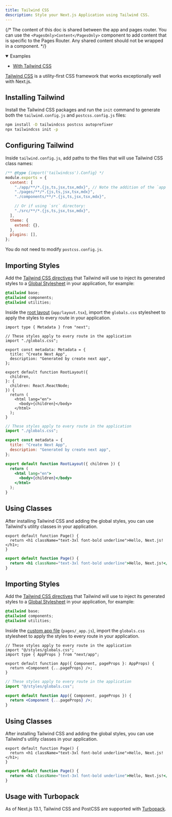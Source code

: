 ```yaml
---
title: Tailwind CSS
description: Style your Next.js Application using Tailwind CSS.
---
```


{/* The content of this doc is shared between the app and pages router. You can use the `<PagesOnly>Content</PagesOnly>` component to add content that is specific to the Pages Router. Any shared content should not be wrapped in a component. */}

<PagesOnly>

<details open>
  <summary>Examples</summary>

- [With Tailwind CSS](https://github.com/vercel/next.js/tree/canary/examples/with-tailwindcss)

</details>

</PagesOnly>

[Tailwind CSS](https://tailwindcss.com/) is a utility-first CSS framework that works exceptionally well with Next.js.

## Installing Tailwind

Install the Tailwind CSS packages and run the `init` command to generate both the `tailwind.config.js` and `postcss.config.js` files:

```bash filename="Terminal"
npm install -D tailwindcss postcss autoprefixer
npx tailwindcss init -p
```

## Configuring Tailwind

Inside `tailwind.config.js`, add paths to the files that will use Tailwind CSS class names:

```js filename="tailwind.config.js"
/** @type {import('tailwindcss').Config} */
module.exports = {
  content: [
    "./app/**/*.{js,ts,jsx,tsx,mdx}", // Note the addition of the `app` directory.
    "./pages/**/*.{js,ts,jsx,tsx,mdx}",
    "./components/**/*.{js,ts,jsx,tsx,mdx}",

    // Or if using `src` directory:
    "./src/**/*.{js,ts,jsx,tsx,mdx}",
  ],
  theme: {
    extend: {},
  },
  plugins: [],
};
```

You do not need to modify `postcss.config.js`.

<AppOnly>

## Importing Styles

Add the [Tailwind CSS directives](https://tailwindcss.com/docs/functions-and-directives#directives) that Tailwind will use to inject its generated styles to a [Global Stylesheet](/docs/app/building-your-application/styling/css-modules#global-styles) in your application, for example:

```css filename="app/globals.css"
@tailwind base;
@tailwind components;
@tailwind utilities;
```

Inside the [root layout](/docs/app/building-your-application/routing/pages-and-layouts#root-layout-required) (`app/layout.tsx`), import the `globals.css` stylesheet to apply the styles to every route in your application.

```tsx filename="app/layout.tsx" switcher
import type { Metadata } from "next";

// These styles apply to every route in the application
import "./globals.css";

export const metadata: Metadata = {
  title: "Create Next App",
  description: "Generated by create next app",
};

export default function RootLayout({
  children,
}: {
  children: React.ReactNode;
}) {
  return (
    <html lang="en">
      <body>{children}</body>
    </html>
  );
}
```

```jsx filename="app/layout.js" switcher
// These styles apply to every route in the application
import "./globals.css";

export const metadata = {
  title: "Create Next App",
  description: "Generated by create next app",
};

export default function RootLayout({ children }) {
  return (
    <html lang="en">
      <body>{children}</body>
    </html>
  );
}
```

## Using Classes

After installing Tailwind CSS and adding the global styles, you can use Tailwind's utility classes in your application.

```tsx filename="app/page.tsx" switcher
export default function Page() {
  return <h1 className="text-3xl font-bold underline">Hello, Next.js!</h1>;
}
```

```jsx filename="app/page.js" switcher
export default function Page() {
  return <h1 className="text-3xl font-bold underline">Hello, Next.js!</h1>;
}
```

</AppOnly>

<PagesOnly>

## Importing Styles

Add the [Tailwind CSS directives](https://tailwindcss.com/docs/functions-and-directives#directives) that Tailwind will use to inject its generated styles to a [Global Stylesheet](/docs/pages/building-your-application/styling/css-modules#global-styles) in your application, for example:

```css filename="styles/globals.css"
@tailwind base;
@tailwind components;
@tailwind utilities;
```

Inside the [custom app file](/docs/pages/building-your-application/routing/custom-app) (`pages/_app.js`), import the `globals.css` stylesheet to apply the styles to every route in your application.

```tsx filename="pages/_app.tsx" switcher
// These styles apply to every route in the application
import "@/styles/globals.css";
import type { AppProps } from "next/app";

export default function App({ Component, pageProps }: AppProps) {
  return <Component {...pageProps} />;
}
```

```jsx filename="pages/_app.js" switcher
// These styles apply to every route in the application
import "@/styles/globals.css";

export default function App({ Component, pageProps }) {
  return <Component {...pageProps} />;
}
```

## Using Classes

After installing Tailwind CSS and adding the global styles, you can use Tailwind's utility classes in your application.

```tsx filename="pages/index.tsx" switcher
export default function Page() {
  return <h1 className="text-3xl font-bold underline">Hello, Next.js!</h1>;
}
```

```jsx filename="pages/index.js" switcher
export default function Page() {
  return <h1 className="text-3xl font-bold underline">Hello, Next.js!</h1>;
}
```

</PagesOnly>

## Usage with Turbopack

As of Next.js 13.1, Tailwind CSS and PostCSS are supported with [Turbopack](https://turbo.build/pack/docs/features/css#tailwind-css).
